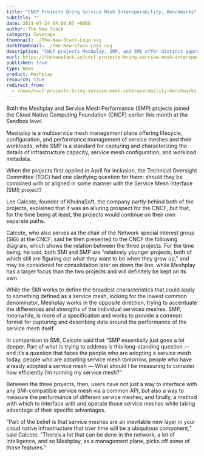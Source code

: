 ```yaml
---
title: "CNCF Projects Bring Service Mesh Interoperability, Benchmarks"
subtitle: ""
date: 2021-07-24 04:00:05 +0000
author: The New Stack
category: Coverage
thumbnail: ./The-New-Stack-Logo.svg
darkthumbnail: ./The-New-Stack-Logo.svg
description: "CNCF projects Meshplay, SMP, and SMI offer distinct approaches to service mesh technology. Meshplay emphasizes individual service mesh strengths, SMP provides in-depth performance insights, and SMI defines broad characteristics"
eurl: https://thenewstack.io/cncf-projects-bring-service-mesh-interoperability-benchmarks/
published: true
type: News
product: Meshplay
resource: true
redirect_from:
  - /news/cncf-projects-bring-service-mesh-interoperability-benchmarks
---
```



<NewsWrapper>
Both the Meshplay and Service Mesh Performance (SMP) projects joined the Cloud Native Computing Foundation (CNCF) earlier this month at the Sandbox level.

Meshplay is a multiservice mesh management plane offering lifecycle, configuration, and performance management of service meshes and their workloads, while SMP is a standard for capturing and characterizing the details of infrastructure capacity, service mesh configuration, and workload metadata.

When the projects first applied in April for inclusion, the Technical Oversight Committee (TOC) had one clarifying question for them: should they be combined with or aligned in some manner with the Service Mesh Interface (SMI) project?

Lee Calcote, founder of KhulnaSoft, the company partly behind both of the projects, explained that it was an alluring prospect for the CNCF, but that, for the time being at least, the projects would continue on their own separate paths.

Calcote, who also serves as the chair of the Network special interest group (SIG) at the CNCF, said he then presented to the CNCF the following diagram, which shows the relation between the three projects. For the time being, he said, both SMI and SMP are “relatively younger projects, both of which still are figuring out what they want to be when they grow up,” and may be considered for consolidation later on down the line, while Meshplay has a larger focus than the two projects and will definitely be kept on its own.

While the SMI works to define the broadest characteristics that could apply to something defined as a service mesh, looking for the lowest common denominator, Meshplay works in the opposite direction, trying to accentuate the differences and strengths of the individual services meshes. SMP, meanwhile, is more of a specification and works to provide a common format for capturing and describing data around the performance of the service mesh itself.

In comparison to SMI, Calcote said that “SMP essentially just goes a lot deeper. Part of what is trying to address is this long-standing question — and it’s a question that faces the people who are adopting a service mesh today, people who are adopting service mesh tomorrow, people who have already adopted a service mesh — What should I be measuring to consider how efficiently I’m running my service mesh?”

Between the three projects, then, users have not just a way to interface with any SMI-compatible service mesh via a common API, but also a way to measure the performance of different service meshes, and finally, a method with which to interface with and operate those service meshes while taking advantage of their specific advantages.

“Part of the belief is that service meshes are an inevitable new layer in your cloud native infrastructure that over time will be a ubiquitous component,” said Calcote. “There’s a lot that can be done in the network, a lot of intelligence, and so Meshplay, as a management plane, picks off some of those features.”

</NewsWrapper>
